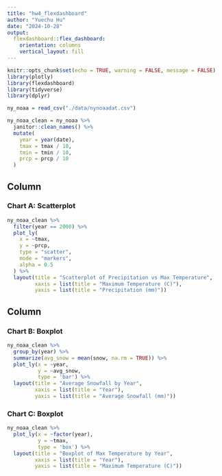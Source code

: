 ```yaml
---
title: "hw4_flexdashboard"
author: "Yuechu Hu"
date: "2024-10-28"
output: 
  flexdashboard::flex_dashboard:
    orientation: columns
    vertical_layout: fill
---
```


```r
knitr::opts_chunk$set(echo = TRUE, warning = FALSE, message = FALSE)
library(plotly)
library(flexdashboard)
library(tidyverse)
library(dplyr)
```


```r
ny_noaa = read_csv("./data/nynoaadat.csv")
```


```r
ny_noaa_clean = ny_noaa %>%
  janitor::clean_names() %>%
  mutate(
    year = year(date),
    tmax = tmax / 10,    
    tmin = tmin / 10, 
    prcp = prcp / 10
  ) 
```





Column {data-width=650}
-----------------------------------------------------------------------

### Chart A: Scatterplot

```r
ny_noaa_clean %>%
  filter(year == 2000) %>%
  plot_ly(
    x = ~tmax,
    y = ~prcp,
    type = "scatter", 
    mode = "markers",
    alpha = 0.5
  ) %>%
  layout(title = "Scatterplot of Precipitation vs Max Temperature",
         xaxis = list(title = "Maximum Temperature (C)"),
         yaxis = list(title = "Precipitation (mm)"))
```

Column {data-width=350}
-----------------------------------------------------------------------

### Chart B: Boxplot

```r
ny_noaa_clean %>%
  group_by(year) %>%
  summarize(avg_snow = mean(snow, na.rm = TRUE)) %>%
  plot_ly(x = ~year, 
          y = ~avg_snow, 
          type = 'bar') %>%
  layout(title = "Average Snowfall by Year",
         xaxis = list(title = "Year"),
         yaxis = list(title = "Average Snowfall (mm)"))
```

### Chart C: Boxplot

```r
ny_noaa_clean %>%
  plot_ly(x = ~factor(year), 
          y = ~tmax, 
          type = 'box') %>%
  layout(title = "Boxplot of Max Temperature by Year",
         xaxis = list(title = "Year"),
         yaxis = list(title = "Maximum Temperature (C)"))
```




